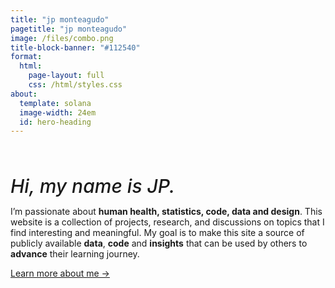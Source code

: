```yaml
---
title: "jp monteagudo"
pagetitle: "jp monteagudo"
image: /files/combo.png
title-block-banner: "#112540"
format:
  html:
    page-layout: full
    css: /html/styles.css
about:
  template: solana
  image-width: 24em
  id: hero-heading
---
```


<br><br>

::: {#hero-heading}
<p style="font-weight: 500;">
<i><span style="font-size:30px;">Hi, my name is JP.</span></i>
</p>
<p style="font-weight: 400;">
I'm passionate about **human health, statistics, code, data and design**. This website is a collection of projects, research, and discussions on topics that I find interesting and meaningful. My goal is to make this site a source of publicly available **data**, **code** and **insights** that can be used by others to **advance** their learning journey. 
</p>
[Learn more about me &rarr;](/about){.about-links .subtitle}

:::
